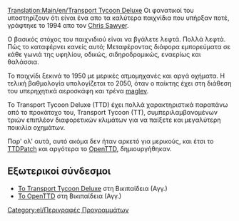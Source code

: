 [[Translation:Main/en/Transport Tycoon Deluxe]]
Οι φανατικοί του υποστηρίζουν ότι είναι ένα απο τα καλύτερα παιχνίδια που υπήρξαν ποτέ, γράφτηκε το 1994 απο τον [http://www.chrissawyer.com Chris Sawyer].

Ο βασικός στόχος του παιχνιδιού είναι να βγάλετε λεφτά. Πολλά λεφτά.
Πώς το καταφέρνει κανείς αυτό; Μεταφέροντας διάφορα εμπορεύματα σε κάθε γωνιά της υφηλίου, οδικώς, σιδηροδρομικώς, εναερίως και θαλάσσια.

Το παιχνίδι ξεκινά το 1950 με μερικές ατμομηχανές και αργά οχήματα. Η τελική βαθμολογία υπολογίζεται το 2050, όταν ο παίκτης έχει στη διάθεση του υπερηχητικά αεροσκάφη και τρένα [[Main/el/Maglev|maglev]].

Το Transport Tycoon Deluxe (TTD) έχει πολλά χαρακτηριστικά παραπάνω από το προκάτοχο του, Transport Tycoon (TT), συμπεριλαμβανομένων τριών επιπλέον διαφορετικών κλιμάτων για να παίξετε και μεγαλύτερη ποικιλία οχημάτων.

Παρ' ολ' αυτά, αυτό ακόμα δεν ήταν αρκετό για μερικούς, και έτσι το [[Main/el/TTDPatch|TTDPatch]] και αργότερα το [[Main/el/OpenTTD|OpenTTD]], δημιουργήθηκαν.

==Εξωτερικοί σύνδεσμοι==
* [http://www.wikipedia.org/wiki/Transport_Tycoon Το Transport Tycoon Deluxe] στη Βικιπαίδεια (Αγγ.)
* [http://www.wikipedia.org/wiki/OpenTTD Το OpenTTD] στη Βικιπαίδεια (Αγγ.)

[[Category:el/Περιγραφές Προγραμμάτων]]